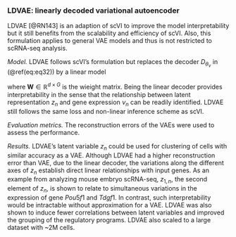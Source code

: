 
### LDVAE: linearly decoded variational autoencoder {#ch-5-4-2}

LDVAE [@RN143]<!--[87]--> is an adaption of scVI to improve the model interpretability but it still benefits from the scalability and efficiency of scVI.  Also, this formulation applies to general VAE models and thus is not restricted to scRNA-seq analysis.

*Model.*  LDVAE follows scVI’s formulation but replaces the decoder $D_{\theta_{ν}}$ in (\@ref(eq:eq32)) by a linear model

\begin{equation}
	\mathbf{ν}_{n}=\mathbf{Wz}_{n}	(\#eq:eq35)
\end{equation}

where $\mathbf{W} \in \mathbb{R}^{d×G}$ is the wieight matrix. Being the linear decoder provides interpretability in the sense that the relationship between latent representation $z_{n}$ and gene expression $ν_{n}$ can be readily identified. LDVAE still follows the same loss and non-linear inference scheme as scVI. 

*Evaluation metrics.*  The reconstruction errors of the VAEs were used to assess the performance.  

*Results.* LDVAE’s latent variable $z_{n}$ could be used for clustering of cells with similar accuracy as a VAE.  Although LDVAE had a higher reconstruction error than VAE, due to the linear decoder, the variations along the different axes of $z_{n}$ establish direct linear relationships with input genes. As an example from analyzing mouse embryo scRNA-seq, $z_{1,n}$, the second element of $z_{n}$, is shown to relate to simultaneous variations in the expression of gene $Pou5f1$ and $Tdgf1$. In contrast, such interpretability would be intractable without approximation for a VAE.  LDVAE was also shown to induce fewer correlations between latent variables and improved the grouping of the regulatory programs. LDVAE also scaled to a large dataset with ~2M cells.  

